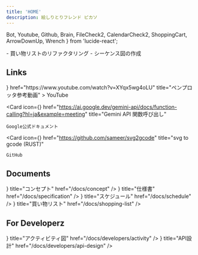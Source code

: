 ```yaml
---
title: 'HOME'
description: 絵しりとりフレンド ピカソ
---
```


  Bot, Youtube, Github, Brain, FileCheck2, CalendarCheck2, ShoppingCart, ArrowDownUp, Wrench
} from 'lucide-react';

<Callout title="To-Do List" type="info">
  - 買い物リストのリファクタリング
  - シーケンス図の作成
</Callout>

## Links

<Cards>
  <Card 
    icon={<Youtube />} 
    href="https://www.youtube.com/watch?v=XYqx5wg4oLU"
    title="ペンプロッタ参考動画"
  >
    YouTube
  </Card>
  
  <Card 
    icon={<Bot />} 
    href="https://ai.google.dev/gemini-api/docs/function-calling?hl=ja&example=meeting"
    title="Gemini API 関数呼び出し"
  >
    Google公式ドキュメント
  </Card>

  <Card 
    icon={<Github />} 
    href="https://github.com/sameer/svg2gcode"
    title="svg to gcode (RUST)"
  >
    GitHub
  </Card>
</Cards>


## Documents

<Cards>
  <Card icon={<Brain />} title="コンセプト" href="/docs/concept" />
  <Card icon={<FileCheck2 />} title="仕様書" href="/docs/specification" />
  <Card icon={<CalendarCheck2 />} title="スケジュール" href="/docs/schedule" />
  <Card icon={<ShoppingCart />} title="買い物リスト" href="/docs/shopping-list" />
</Cards>

## For Developerz

<Cards>
  <Card icon={<ArrowDownUp />} title="アクティビティ図" href="/docs/developers/activity" />
  <Card icon={<Wrench />} title="API設計" href="/docs/developers/api-design" />
</Cards>

<br />
